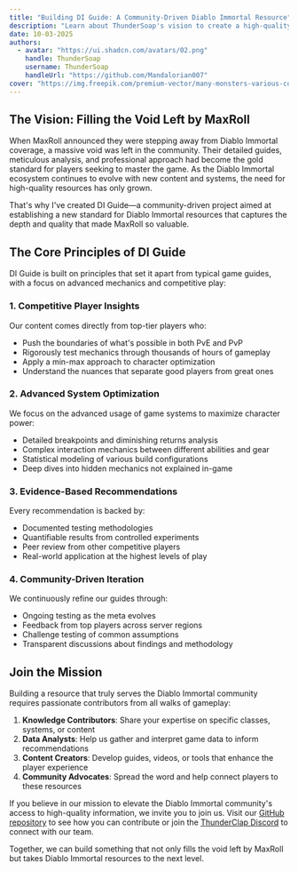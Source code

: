 ```yaml
---
title: "Building DI Guide: A Community-Driven Diablo Immortal Resource"
description: "Learn about ThunderSoap's vision to create a high-quality, comprehensive Diablo Immortal guide resource inspired by the legacy of MaxRoll."
date: 10-03-2025
authors:
  - avatar: "https://ui.shadcn.com/avatars/02.png"
    handle: ThunderSoap
    username: ThunderSoap
    handleUrl: "https://github.com/Mandalorian007"
cover: "https://img.freepik.com/premium-vector/many-monsters-various-colors-doodle-come-bless-birthday-happy_577083-85.jpg?w=826"
---
```


## The Vision: Filling the Void Left by MaxRoll

When MaxRoll announced they were stepping away from Diablo Immortal coverage, a massive void was left in the community. Their detailed guides, meticulous analysis, and professional approach had become the gold standard for players seeking to master the game. As the Diablo Immortal ecosystem continues to evolve with new content and systems, the need for high-quality resources has only grown.

That's why I've created DI Guide—a community-driven project aimed at establishing a new standard for Diablo Immortal resources that captures the depth and quality that made MaxRoll so valuable.

## The Core Principles of DI Guide

DI Guide is built on principles that set it apart from typical game guides, with a focus on advanced mechanics and competitive play:

### 1. Competitive Player Insights

Our content comes directly from top-tier players who:
- Push the boundaries of what's possible in both PvE and PvP
- Rigorously test mechanics through thousands of hours of gameplay
- Apply a min-max approach to character optimization
- Understand the nuances that separate good players from great ones

### 2. Advanced System Optimization

We focus on the advanced usage of game systems to maximize character power:
- Detailed breakpoints and diminishing returns analysis
- Complex interaction mechanics between different abilities and gear
- Statistical modeling of various build configurations
- Deep dives into hidden mechanics not explained in-game

### 3. Evidence-Based Recommendations

Every recommendation is backed by:
- Documented testing methodologies
- Quantifiable results from controlled experiments
- Peer review from other competitive players
- Real-world application at the highest levels of play

### 4. Community-Driven Iteration

We continuously refine our guides through:
- Ongoing testing as the meta evolves
- Feedback from top players across server regions
- Challenge testing of common assumptions
- Transparent discussions about findings and methodology

## Join the Mission

Building a resource that truly serves the Diablo Immortal community requires passionate contributors from all walks of gameplay:

1. **Knowledge Contributors**: Share your expertise on specific classes, systems, or content
2. **Data Analysts**: Help us gather and interpret game data to inform recommendations
3. **Content Creators**: Develop guides, videos, or tools that enhance the player experience
4. **Community Advocates**: Spread the word and help connect players to these resources

If you believe in our mission to elevate the Diablo Immortal community's access to high-quality information, we invite you to join us. Visit our [GitHub repository](https://github.com/Mandalorian007/di-guide) to see how you can contribute or join the [ThunderClap Discord](https://discord.gg/thunderclap) to connect with our team.

Together, we can build something that not only fills the void left by MaxRoll but takes Diablo Immortal resources to the next level.